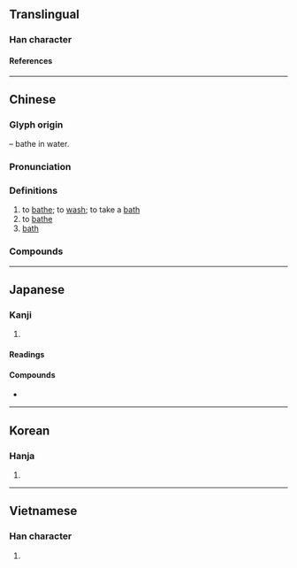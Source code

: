{{also|溶}}
{{character info}}
==Translingual==

===Han character===
{{Han char|rn=85|rad=水|as=07|sn=10|four=38168|canj=ECOR|ids=⿰氵谷}}

====References====
{{Han ref|kx=0625.090|dkj=17496|dj=1023.060|hdz=31629.030|uh=6D74}}

----

==Chinese==
{{zh-forms}}

===Glyph origin===
{{Han etym}}
{{Han compound|水|alt1=氵|t1=water|谷|ls=psc|c1=s|c2=p}} – bathe in water.

===Pronunciation===
{{zh-pron
|m=yù
|m-s=
|c=juk6
|c-t=
|g=
|h=pfs=
|j=
|mb=
|md=
|mn=qz:ia̍k/qz:hia̍k/tw,xm,zz:e̍k/io̍k
|mn_note=ia̍k/e̍k - vernacular; io̍k - literary; hia̍k - in {{zh-l|*洗浴}}
|mn-t=êg8/iog8
|mn-t_note=êg8 - vernacular; iog8 - literary
|w=
|x=
|mc=y
|oc=y
|cat=v,n
}}

===Definitions===
{{zh-hanzi}}

# to [[bathe]]; to [[wash]]; to take a [[bath]]
# to [[bathe]] {{n-g|(in the sun, wind, etc.)}}
# [[bath]]

===Compounds===
{{zh-der|沐浴露|浴液|淋浴|三浴三熏|三釁三浴|公共浴場|冷水浴|冷浴|出浴|土耳其浴|坐浴|日光浴|桑那浴|森林浴|永浴愛河|沐浴|沐浴春風|沐浴焚香|沐浴鹽|泡沫浴|浴佛|浴佛節|浴堂|浴場|浴室|浴巾|浴帽|浴德|浴日|浴池|浴火重生|浴療|浴盆|浴缸|浴蘭時節|浴血|浴血奮戰|浴衣|浴袍|浴鐵|海水浴|海水浴場|浸浴|淴浴|溫泉浴|澡身浴德|蒸氣浴|空氣浴|芬蘭浴|藥浴|衛浴設備|補天浴日|避火浴血|釁浴|風浴|齋戒沐浴|浴斛}}

----

==Japanese==

===Kanji===
{{ja-kanji|grade=4|rs=水07}}

# {{rfdef|ja|sort=水07}}

====Readings====
{{ja-readings
|goon=よく
|kanon=よく
|kun=あ-びる, あ-びせる
|nanori=あみ, えき, さこ
}}

====Compounds====
* {{ja-r|浴衣|ゆかた}}

----

==Korean==

===Hanja===
{{ko-hanja|목욕하다|목욕할|욕}}

# {{hanja form of|욕|[[bathing]]}}

----

==Vietnamese==

===Han character===
{{vi-readings|rs=水07|reading=dục}}

# {{rfdef|vi|sort=水07}}

{{cln|vi|Han tu}}